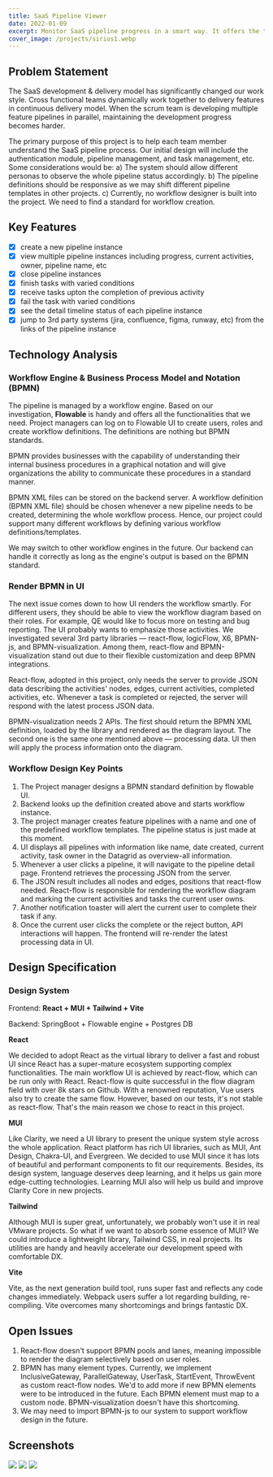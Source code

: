 ```yaml
---
title: SaaS Pipeline Viewer
date: 2022-01-09
excerpt: Monitor SaaS pipeline progress in a smart way. It offers the team members to understand their tasks.
cover_image: /projects/sirius1.webp
---
```


## Problem Statement

The SaaS development & delivery model has significantly changed our work style. Cross functional teams dynamically work
together to delivery features in continuous delivery model. When the scrum team is developing multiple feature pipelines
in parallel, maintaining the development progress becomes harder.

The primary purpose of this project is to help each team member understand the SaaS pipeline process. Our initial design
will include the authentication module, pipeline management, and task management, etc. Some considerations would be: a)
The system should allow different personas to observe the whole pipeline status accordingly. b) The pipeline definitions
should be responsive as we may shift different pipeline templates in other projects. c) Currently, no workflow designer
is built into the project. We need to find a standard for workflow creation.

## Key Features

- [x] create a new pipeline instance
- [x] view multiple pipeline instances including progress, current activities, owner, pipeline name, etc
- [x] close pipeline instances
- [x] finish tasks with varied conditions
- [x] receive tasks upton the completion of previous activity
- [x] fail the task with varied conditions
- [x] see the detail timeline status of each pipeline instance
- [x] jump to 3rd party systems (jira, confluence, figma, runway, etc) from the links of the pipeline instance

## Technology Analysis

### Workflow Engine & Business Process Model and Notation (BPMN)

The pipeline is managed by a workflow engine. Based on our investigation, **Flowable** is handy and offers all the
functionalities that we need. Project managers can log on to Flowable UI to create users, roles and create workflow
definitions. The definitions are nothing but BPMN standards.

BPMN provides businesses with the capability of understanding their internal business procedures in a graphical notation
and will give organizations the ability to communicate these procedures in a standard manner.

BPMN XML files can be stored on the backend server. A workflow definition (BPMN XML file) should be chosen whenever a
new pipeline needs to be created, determining the whole workflow process. Hence, our project could support many
different workflows by defining various workflow definitions/templates.

We may switch to other workflow engines in the future. Our backend can handle it correctly as long as the engine's
output is based on the BPMN standard.

### Render BPMN in UI

The next issue comes down to how UI renders the workflow smartly. For different users, they should be able to view the
workflow diagram based on their roles. For example, QE would like to focus more on testing and bug reporting. The UI
probably wants to emphasize those activities. We investigated several 3rd party libraries — react-flow, logicFlow, X6,
BPMN-js, and BPMN-visualization. Among them, react-flow and BPMN-visualization stand out due to their flexible
customization and deep BPMN integrations.

React-flow, adopted in this project, only needs the server to provide JSON data describing the activities' nodes, edges,
current activities, completed activities, etc. Whenever a task is completed or rejected, the server will respond with
the latest process JSON data.

BPMN-visualization needs 2 APIs. The first should return the BPMN XML definition, loaded by the library and rendered as
the diagram layout. The second one is the same one mentioned above — processing data. UI then will apply the process
information onto the diagram.

### Workflow Design Key Points

1. The Project manager designs a BPMN standard definition by flowable UI.
2. Backend looks up the definition created above and starts workflow instance.
3. The project manager creates feature pipelines with a name and one of the predefined workflow templates. The pipeline
   status is just made at this moment.
4. UI displays all pipelines with information like name, date created, current activity, task owner in the Datagrid as
   overview-all information.
5. Whenever a user clicks a pipeline, it will navigate to the pipeline detail page. Frontend retrieves the processing
   JSON from the server.
6. The JSON result includes all nodes and edges, positions that react-flow needed. React-flow is responsible for
   rendering the workflow diagram and marking the current activities and tasks the current user owns.
7. Another notification toaster will alert the current user to complete their task if any.
8. Once the current user clicks the complete or the reject button, API interactions will happen. The frontend will
   re-render the latest processing data in UI.

## Design Specification

### Design System

Frontend: **React + MUI + Tailwind + Vite**

Backend: SpringBoot + Flowable engine + Postgres DB

**React**

We decided to adopt React as the virtual library to deliver a fast and robust UI since React has a super-mature
ecosystem supporting complex functionalities. The main workflow UI is achieved by react-flow, which can be run only with
React. React-flow is quite successful in the flow diagram field with over 8k stars on Github. With a renowned
reputation, Vue users also try to create the same flow. However, based on our tests, it's not stable as react-flow.
That's the main reason we chose to react in this project.

**MUI**

Like Clarity, we need a UI library to present the unique system style across the whole application. React platform has
rich UI libraries, such as MUI, Ant Design, Chakra-UI, and Evergreen. We decided to use MUI since it has lots of
beautiful and performant components to fit our requirements. Besides, its design system, language deserves deep
learning, and it helps us gain more edge-cutting technologies. Learning MUI also will help us build and improve Clarity
Core in new projects.

**Tailwind**

Although MUI is super great, unfortunately, we probably won't use it in real VMware projects. So what if we want to
absorb some essence of MUI? We could introduce a lightweight library, Tailwind CSS, in real projects. Its utilities are
handy and heavily accelerate our development speed with comfortable DX.

**Vite**

Vite, as the next generation build tool, runs super fast and reflects any code changes immediately. Webpack users suffer
a lot regarding building, re-compiling. Vite overcomes many shortcomings and brings fantastic DX.

## Open Issues

1. React-flow doesn't support BPMN pools and lanes, meaning impossible to render the diagram selectively based on user
   roles.
2. BPMN has many element types. Currently, we implement InclusiveGateway, ParallelGateway, UserTask, StartEvent,
   ThrowEvent as custom react-flow nodes. We'd to add more if new BPMN elements were to be introduced in the future.
   Each BPMN element must map to a custom node. BPMN-visualization doesn't have this shortcoming.
3. We may need to import BPMN-js to our system to support workflow design in the future.

## Screenshots

<Image src="/projects/sirius1.webp" width={1703} height={980} />
<Image src="/projects/sirius2.webp" width={1703} height={980} />
<Image src="/projects/sirius3.webp" width={1703} height={980} />
